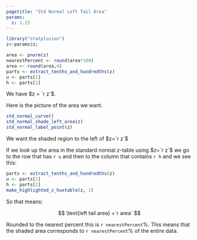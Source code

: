 ```yaml
---
pagetitle: "Std Normal Left Tail Area"
params:
  z: 1.23
---
```


```r
library("statplosion")
z<-params$z; 
```

```r
area <- pnorm(z)
nearestPercent <- round(area*100)
area <- round(area,4)
parts <- extract_tenths_and_hundredths(z)
u <- parts[1]
h <- parts[2]
```
We have $z = `r z`$. 

Here is the picture of the area we want.  

```r
std_normal_curve()
std_normal_shade_left_area(z)
std_normal_label_point(z)
```

We want the shaded region to the left of $z=`r z`$

If we look up the area in the standard normal z-table using  $z=`r z`$ we go to the row that has `r u` and then to the column that contains `r h` and we see this: 

```r
parts <- extract_tenths_and_hundredths(z)
u <- parts[1]
h <- parts[2]
make_highlighted_z_huxtable(z, 1)
```
So that means:

$$
\text{left tail area} =`r area` 
$$

Rounded to the nearest percent this is `r nearestPercent`%. This means that the shaded area corresponds to `r nearestPercent`% of the entire data.
